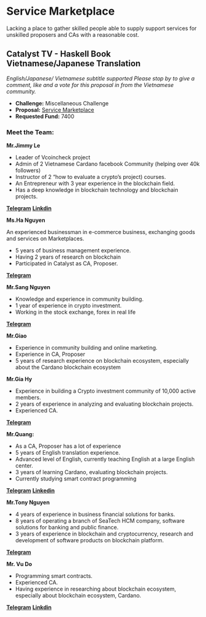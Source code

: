 # Service Marketplace

Lacking a place to gather skilled people able to supply support services for unskilled proposers and CAs with a reasonable cost.
<br/>

<YouTube youTubeId="0v4ECOGoyVM" />

## Catalyst TV - Haskell Book Vietnamese/Japanese Translation

*English/Japanese/ Vietnamese subtitle supported Please stop by to give a comment, like and a vote for this proposal in from the Vietnamese community.*

- **Challenge:** Miscellaneous Challenge
- **Proposal:** [Service Marketplace](https://cardano.ideascale.com/c/idea/404213)
- **Requested Fund:** 7400

### Meet the Team:

**Mr.Jimmy Le**

- Leader of Vcoincheck project
- Admin of 2 Vietnamese Cardano facebook Community (helping over 40k followers)
- Instructor of 2 “how to evaluate a crypto’s project) courses.
- An Entrepreneur with 3 year experience in the blockchain field.
- Has a deep knowledge in blockchain technology and blockchain projects.

[**Telegram**](https://t.me/Jimmy_Lee01)
[**Linkdin**](linkedin.com/in/le-linh-813125117)

 **Ms.Ha Nguyen**

An experienced businessman in e-commerce business, exchanging goods and services on Marketplaces.

- 5 years of business management experience.
- Having 2 years of research on blockchain
- Participated in Catalyst as CA, Proposer.

[**Telegram**](https://t.me/hanguyen122009)

**Mr.Sang Nguyen**

- Knowledge and experience in community building.
- 1 year of experience in crypto investment.
- Working in the stock exchange, forex in real life

[**Telegram**](https://t.me/IlumNguyen)

**Mr.Giao**

- Experience in community building and online marketing.
- Experience in CA, Proposer
- 5 years of research experience on blockchain ecosystem, especially about the Cardano blockchain ecosystem

**Mr.Gia Hy**

- Experience in building a Crypto investment community of 10,000 active members.
- 2 years of experience in analyzing and evaluating blockchain projects.
- Experienced CA.

[**Telegram**](https://t.me/GiaHyVuong)

**Mr.Quang:**

- As a CA, Proposer has a lot of experience
- 5 years of English translation experience.
- Advanced level of English, currently teaching English at a large English center.
- 3 years of learning Cardano, evaluating blockchain projects.
- Currently studying smart contract programming

[**Telegram**](https://t.me/quangdaniel)
[**Linkedin**](https://www.linkedin.com/in/tran-quang-33770b228/)

**Mr.Tony Nguyen**

- 4 years of experience in business financial solutions for banks.
- 8 years of operating a branch of SeaTech HCM company, software solutions for banking and public finance.
- 3 years of experience in blockchain and cryptocurrency, research and development of software products on blockchain platform.

[**Telegram**](https://t.me/Trint2)

**Mr. Vu Do**

- Programming smart contracts.
- Experienced CA.
- Having experience in researching about blockchain ecosystem, especially about blockchain ecosystem, Cardano.

[**Telegram**](https://t.me/VuDo2312)
[**Linkdin**](https://www.linkedin.com/in/vu-do-4ba0a2109/)